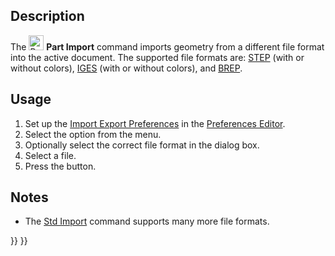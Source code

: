 <languages/>
<translate>

<!--T:10-->
{{Docnav
|[[Part_Defeaturing|Defeaturing]]
|[[Part_Export|Export]]
|[[Part_Workbench|Part]]
|IconL=Part_Defeaturing.svg
|IconR=Part_Export.svg
|IconC=Workbench_Part.svg
}}

<!--T:2-->
{{GuiCommand
|Name=Part Import‎
|MenuLocation=Part → Import CAD file...
|Workbenches=[[Part_Workbench|Part]]
|SeeAlso=[[Std_Import|Std Import]], [[Import_Export|Import Export]]
}}

==Description== <!--T:3--> 

<!--T:6-->
The [[Image:Part_Import.svg|24px]] '''Part Import''' command imports geometry from a different file format into the active document. The supported file formats are: [http://en.wikipedia.org/wiki/Step_file STEP] (with or without colors), [http://en.wikipedia.org/wiki/IGES IGES] (with or without colors), and [http://en.wikipedia.org/wiki/BREP BREP].

==Usage== <!--T:4-->

<!--T:7-->
# Set up the [[Import_Export_Preferences|Import Export Preferences]] in the [[Preferences_Editor|Preferences Editor]].
# Select the {{MenuCommand|Part → [[Image:Part_Import.svg|16px]] Import CAD file...}} option from the menu.
# Optionally select the correct file format in the dialog box.
# Select a file.
# Press the {{Button|Open}} button.

==Notes== <!--T:15-->

<!--T:16-->
* The [[Std_Import|Std Import]] command supports many more file formats.


<!--T:11-->
{{Docnav
|[[Part_Defeaturing|Defeaturing]]
|[[Part_Export|Export]]
|[[Part_Workbench|Part]]
|IconL=Part_Defeaturing.svg
|IconR=Part_Export.svg
|IconC=Workbench_Part.svg
}}

</translate>
{{Part_Tools_navi{{#translation:}}}}
{{Userdocnavi{{#translation:}}}}